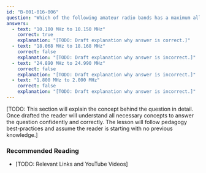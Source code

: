 ```yaml
---
id: "B-001-016-006"
question: "Which of the following amateur radio bands has a maximum allowed bandwidth of less than 6 kHz?"
answers:
  - text: "10.100 MHz to 10.150 MHz"
    correct: true
    explanation: "[TODO: Draft explanation why answer is correct.]"
  - text: "18.068 MHz to 18.168 MHz"
    correct: false
    explanation: "[TODO: Draft explanation why answer is incorrect.]"
  - text: "24.890 MHz to 24.990 MHz"
    correct: false
    explanation: "[TODO: Draft explanation why answer is incorrect.]"
  - text: "1.800 MHz to 2.000 MHz"
    correct: false
    explanation: "[TODO: Draft explanation why answer is incorrect.]"
---
```


[TODO: This section will explain the concept behind the question in detail. Once drafted the reader will understand all necessary concepts to answer the question confidently and correctly. The lesson will follow pedagogy best-practices and assume the reader is starting with no previous knowledge.]

### Recommended Reading

- [TODO: Relevant Links and YouTube Videos]
